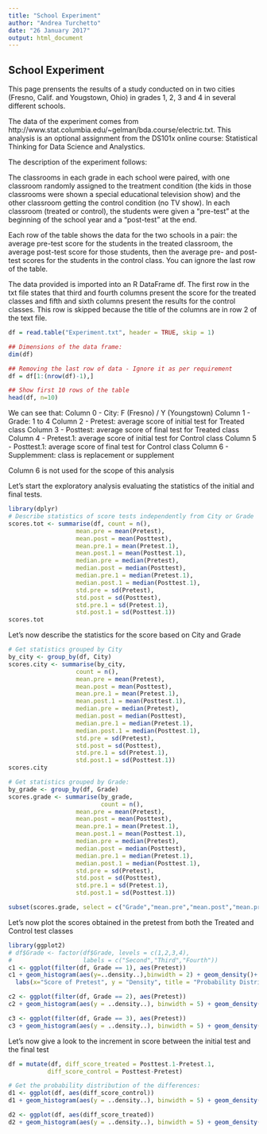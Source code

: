 ```yaml
---
title: "School Experiment"
author: "Andrea Turchetto"
date: "26 January 2017"
output: html_document
---
```


## School Experiment

This page prensents the results of a study conducted on in two cities (Fresno, Calif. and Yougstown, Ohio) in grades 1, 2, 3 and 4 in several different schools.

The data of the experiment comes from  http://www.stat.columbia.edu/~gelman/bda.course/electric.txt. This analysis is an optional assignment from the DS101x online course: Statistical Thinking for Data Science and Analystics.

The description of the experiment follows:

The classrooms in each grade in each school were paired, with one classroom randomly assigned to the treatment condition (the kids in those classrooms were shown a special educational television show) and the other classroom getting the control condition (no TV show). In each classroom (treated or control), the students were given a "pre-test" at the beginning of the school year and a "post-test" at the end.

Each row of the table shows the data for the two schools in a pair:  the average pre-test score for the students in the treated classroom, the average post-test score for those students, then the average pre- and post-test scores for the students in the control class.  You can ignore the last row of the table. 

The data provided is imported into an R DataFrame df. 
The first row in the txt file states that third and fourth columns present the score for the treated classes and fifth and sixth columns present the results for the control classes. This row is skipped because the title of the columns are in row 2 of the text file. 

```r
df = read.table("Experiment.txt", header = TRUE, skip = 1)

## Dimensions of the data frame:
dim(df)

## Removing the last row of data - Ignore it as per requirement
df = df[1:(nrow(df)-1),]

## Show first 10 rows of the table
head(df, n=10)

```

We can see that:
Column 0 - City: F (Fresno) / Y (Youngstown)
Column 1 - Grade: 1 to 4
Column 2 - Pretest: average score of initial test for Treated class 
Column 3 - Posttest: average score of final test for Treated class
Column 4 - Pretest.1: average score of initial test for Control class 
Column 5 - Posttest.1: average score of final test for Control class
Column 6 - Supplemment: class is replacement or supplement 

Column 6 is not used for the scope of this analysis

Let's start the exploratory analysis evaluating the statistics of the initial and final tests.

``` r
library(dplyr)
# Describe statistics of score tests independently from City or Grade
scores.tot <- summarise(df, count = n(),
                   mean.pre = mean(Pretest),
                   mean.post = mean(Posttest),
                   mean.pre.1 = mean(Pretest.1),
                   mean.post.1 = mean(Posttest.1),
                   median.pre = median(Pretest),
                   median.post = median(Posttest),
                   median.pre.1 = median(Pretest.1),
                   median.post.1 = median(Posttest.1),
                   std.pre = sd(Pretest),
                   std.post = sd(Posttest),
                   std.pre.1 = sd(Pretest.1),
                   std.post.1 = sd(Posttest.1))
scores.tot
```

Let's now describe the statistics for the score based on City and Grade

```r
# Get statistics grouped by City
by_city <- group_by(df, City)
scores.city <- summarise(by_city,
                   count = n(),
                   mean.pre = mean(Pretest),
                   mean.post = mean(Posttest),
                   mean.pre.1 = mean(Pretest.1),
                   mean.post.1 = mean(Posttest.1),
                   median.pre = median(Pretest),
                   median.post = median(Posttest),
                   median.pre.1 = median(Pretest.1),
                   median.post.1 = median(Posttest.1),
                   std.pre = sd(Pretest),
                   std.post = sd(Posttest),
                   std.pre.1 = sd(Pretest.1),
                   std.post.1 = sd(Posttest.1))
scores.city

# Get statistics grouped by Grade:
by_grade <- group_by(df, Grade)
scores.grade <- summarise(by_grade,
                          count = n(),
                   mean.pre = mean(Pretest),
                   mean.post = mean(Posttest),
                   mean.pre.1 = mean(Pretest.1),
                   mean.post.1 = mean(Posttest.1),
                   median.pre = median(Pretest),
                   median.post = median(Posttest),
                   median.pre.1 = median(Pretest.1),
                   median.post.1 = median(Posttest.1),
                   std.pre = sd(Pretest),
                   std.post = sd(Posttest),
                   std.pre.1 = sd(Pretest.1),
                   std.post.1 = sd(Posttest.1))

subset(scores.grade, select = c("Grade","mean.pre","mean.post","mean.pre.1","mean.post.1"))
```

Let's now plot the scores obtained in the pretest from both the Treated and Control test classes

```r
library(ggplot2)
# df$Grade <- factor(df$Grade, levels = c(1,2,3,4),
#                    labels = c("Second","Third","Fourth"))
c1 <- ggplot(filter(df, Grade == 1), aes(Pretest))
c1 + geom_histogram(aes(y=..density..),binwidth = 2) + geom_density()+
  labs(x="Score of Pretest", y = "Density", title = "Probability Distribution of score at Pretest")+theme(legend.position = "top")

c2 <- ggplot(filter(df, Grade == 2), aes(Pretest))
c2 + geom_histogram(aes(y = ..density..), binwidth = 5) + geom_density() 

c3 <- ggplot(filter(df, Grade == 3), aes(Pretest))
c3 + geom_histogram(aes(y = ..density..), binwidth = 5) + geom_density()

```

Let's now give a look to the increment in score between the initial test and the final test

``` r
df = mutate(df, diff_score_treated = Posttest.1-Pretest.1,
           diff_score_control = Posttest-Pretest)

# Get the probability distribution of the differences:
d1 <- ggplot(df, aes(diff_score_control))
d1 + geom_histogram(aes(y = ..density..), binwidth = 5) + geom_density()

d2 <- ggplot(df, aes(diff_score_treated))
d2 + geom_histogram(aes(y = ..density..), binwidth = 5) + geom_density()
```
